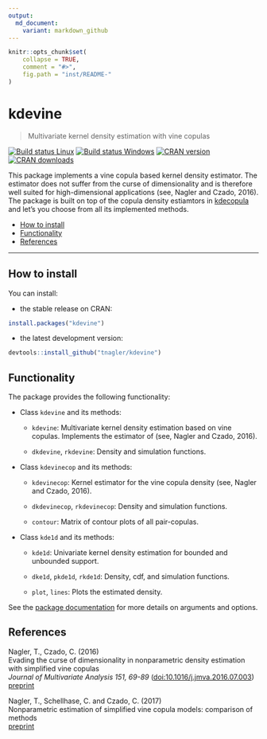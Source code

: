 ```yaml
---
output:
  md_document:
    variant: markdown_github
---
```


```r
knitr::opts_chunk$set(
    collapse = TRUE,
    comment = "#>",
    fig.path = "inst/README-"
)
```

kdevine
=========

> Multivariate kernel density estimation with vine copulas

[![Build status Linux](https://travis-ci.org/tnagler/kdevine.svg?branch=master)](https://travis-ci.org/tnagler/kdevine) 
[![Build status Windows](https://ci.appveyor.com/api/projects/status/epfs987wspjqkwlk?svg=true)](https://ci.appveyor.com/project/tnagler/kdevine) [![CRAN version](http://www.r-pkg.org/badges/version/kdevine)](https://cran.r-project.org/package=kdevine) [![CRAN downloads](http://cranlogs.r-pkg.org/badges/kdevine)](https://cran.r-project.org/package=kdevine)

This package implements a vine copula based kernel density estimator. The 
estimator does not suffer from the curse of dimensionality and is therefore well 
suited for high-dimensional applications (see, Nagler and Czado, 2016). The
package is built on top of the copula density estiamtors in [kdecopula](https://github.com/tnagler/kdecopula) and
let's you choose from all its implemented methods.

- [How to install](#how-to-install)
- [Functionality](#functionality)
- [References](#references)
	
----------------------------------------------------------------
	
## How to install

You can install:

* the stable release on CRAN:
``` r
install.packages("kdevine")
```

* the latest development version:
``` r
devtools::install_github("tnagler/kdevine")
```

## Functionality

The package provides the following functionality:

  * Class `kdevine` and its methods:

     * `kdevine`: Multivariate kernel density estimation based on vine copulas.
       Implements the estimator of (see, Nagler and Czado, 2016).
     
     * `dkdevine`, `rkdevine`: Density and simulation functions.
     
  * Class `kdevinecop` and its methods:
    
     * `kdevinecop`: Kernel estimator for the vine copula density (see, Nagler and 
        Czado, 2016).
     
     * `dkdevinecop`, `rkdevinecop`: Density and simulation functions.
     
     * `contour`: Matrix of contour plots of all pair-copulas.
     
   * Class `kde1d` and its methods:
    
     * `kde1d`: Univariate kernel density estimation for bounded and unbounded 
       support.
     
     * `dke1d`, `pkde1d`, `rkde1d`: Density, cdf, and simulation functions.
     
     * `plot`, `lines`: Plots the estimated density.

See the [package documentation](https://cran.r-project.org/web/packages/kdevine/kdevine.pdf) 
for more details on arguments and options. 

## References

Nagler, T., Czado, C. (2016)  
Evading the curse of dimensionality in nonparametric density estimation with 
simplified vine copulas  
*Journal of Multivariate Analysis 151, 69-89* ([doi:10.1016/j.jmva.2016.07.003](http://dx.doi.org/10.1016/j.jmva.2016.07.003))  
[preprint](http://arxiv.org/abs/1503.03305)

Nagler, T., Schellhase, C. and Czado, C. (2017)  
Nonparametric estimation of simplified vine copula models: comparison of methods  
[preprint](http://arxiv.org/abs/1701.00845 )
